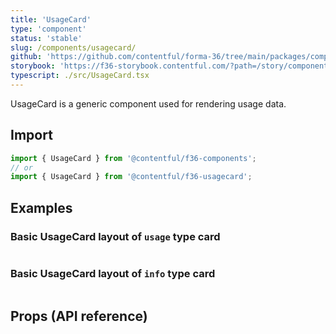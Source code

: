 ```yaml
---
title: 'UsageCard'
type: 'component'
status: 'stable'
slug: /components/usagecard/
github: 'https://github.com/contentful/forma-36/tree/main/packages/components/usagecard'
storybook: 'https://f36-storybook.contentful.com/?path=/story/components-usagecard--default'
typescript: ./src/UsageCard.tsx
---
```


UsageCard is a generic component used for rendering usage data.

## Import

```jsx static=true
import { UsageCard } from '@contentful/f36-components';
// or
import { UsageCard } from '@contentful/f36-usagecard';
```

## Examples

### Basic UsageCard layout of `usage` type card

```jsx file=../examples/UsageCardUsageExample.tsx

```

### Basic UsageCard layout of `info` type card

```jsx file=../examples/UsageCardInfoExample.tsx

```

## Props (API reference)

<PropsTable of="UsageCard" />
